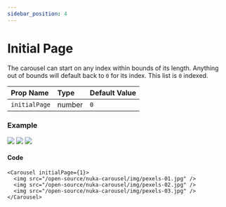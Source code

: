 ```yaml
---
sidebar_position: 4
---
```



# Initial Page

The carousel can start on any index within bounds of its length. Anything out of bounds will default back to `0` for its index. This list is `0` indexed.

| Prop Name     | Type   | Default Value |
| :------------ | :----- | :------------ |
| `initialPage` | number | `0`           |

### Example

<Carousel initialPage={1}>
  <img src="/open-source/nuka-carousel/img/pexels-01.jpg" />
  <img src="/open-source/nuka-carousel/img/pexels-02.jpg" />
  <img src="/open-source/nuka-carousel/img/pexels-03.jpg" />
</Carousel>

#### Code

```tsx
<Carousel initialPage={1}>
  <img src="/open-source/nuka-carousel/img/pexels-01.jpg" />
  <img src="/open-source/nuka-carousel/img/pexels-02.jpg" />
  <img src="/open-source/nuka-carousel/img/pexels-03.jpg" />
</Carousel>
```
